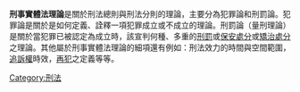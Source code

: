 '''刑事實體法理論'''是關於刑法總則與刑法分則的理論，主要分為犯罪論和刑罰論。犯罪論是關於是如何定義、詮釋一項犯罪成立或不成立的理論。刑罰論（量刑理論）是關於當犯罪已被認定為成立時，該宣判何種、多重的[[刑罰|刑罰]]或[[保安處分|保安處分]]或[[矯治處分|矯治處分]]之理論。其他屬於刑事實體法理論的細項還有例如：刑法效力的時間與空間範圍，[[追訴權|追訴權]]時效，[[再犯|再犯]]之定義等等。

[[Category:刑法|Category:刑法]]